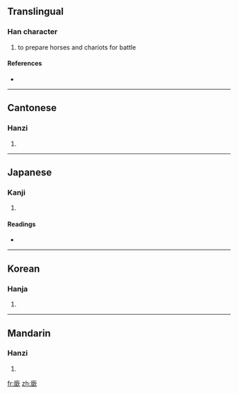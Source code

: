 ==Translingual==

===Han character===
{{Han char|rn=53|rad=广|as=12|sn=15|four=0028<sub>2</sub>|canj=戈金弓人 (ICNO)}}

# to prepare horses and chariots for battle

====References====
* {{Han ref|kx=0350.270|dkj=09488|dj=0662.010|hdz=20902.100|uh=5EDE|ud=24286|bh=E574|bd=58740}}

----

==Cantonese==

===Hanzi===
{{yue-hanzi|jyut=|y=yam1}}

# {{defn|Cantonese}}

----

==Japanese==

===Kanji===
{{ja-kanji|grade=|rs=广12}}

# {{defn|Japanese}}

====Readings====
* {{ja-readings|on=[[きん]] (kin), [[こん]] (kon), [[ぎん]] (gin), [[ごん]] (gon), [[かん]] (kan), [[けん]] (ken)|kun=[[つらねる]] (tsuraneru), [[おこす]] (okosu), [[けはしいさま]] (kehashiisama)}}

----

==Korean==

===Hanja===
{{ko-hanja|hangeul=흠|rv=heum|mr=hŭm}}

# {{defn|Korean}}

----

==Mandarin==

===Hanzi===
{{cmn-hanzi|pin=[[xīn]] ([[xin1]])|wg=hsin<sup>1</sup>}}

# {{defn|Mandarin}}

[[fr:廞]]
[[zh:廞]]